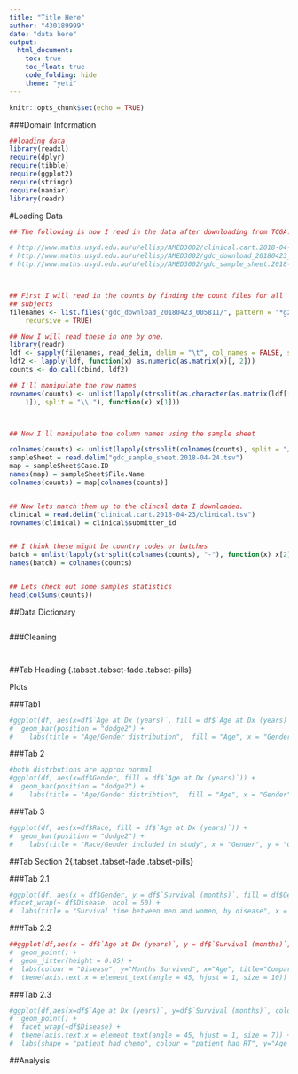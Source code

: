 ---
title: "Title Here"
author: "430189999"
date: "data here"
output:
  html_document:
    toc: true
    toc_float: true
    code_folding: hide
    theme: "yeti"
---

```{r setup, include=FALSE}
knitr::opts_chunk$set(echo = TRUE)
```
###Domain Information
```{r load_libraries,results="hide",message=FALSE}
##loading data
library(readxl)
require(dplyr)
require(tibble)
require(ggplot2)
require(stringr)
require(naniar)
library(readr)
```
#Loading Data
```{r}
## The following is how I read in the data after downloading from TCGA.

# http://www.maths.usyd.edu.au/u/ellisp/AMED3002/clinical.cart.2018-04-23.tar.gz
# http://www.maths.usyd.edu.au/u/ellisp/AMED3002/gdc_download_20180423_005811.tar.gz
# http://www.maths.usyd.edu.au/u/ellisp/AMED3002/gdc_sample_sheet.2018-04-24.tsv



## First I will read in the counts by finding the count files for all
## subjects
filenames <- list.files("gdc_download_20180423_005811/", pattern = "*gz", full.names = TRUE, 
    recursive = TRUE)

## Now I will read these in one by one.
library(readr)
ldf <- sapply(filenames, read_delim, delim = "\t", col_names = FALSE, simplify = FALSE)
ldf2 <- lapply(ldf, function(x) as.numeric(as.matrix(x)[, 2]))
counts <- do.call(cbind, ldf2)

## I'll manipulate the row names
rownames(counts) <- unlist(lapply(strsplit(as.character(as.matrix(ldf[[1]])[, 
    1]), split = "\\."), function(x) x[1]))



## Now I'll manipulate the column names using the sample sheet

colnames(counts) <- unlist(lapply(strsplit(colnames(counts), split = "/"), function(x) x[4]))
sampleSheet = read.delim("gdc_sample_sheet.2018-04-24.tsv")
map = sampleSheet$Case.ID
names(map) = sampleSheet$File.Name
colnames(counts) = map[colnames(counts)]


## Now lets match them up to the clincal data I downloaded.
clinical = read.delim("clinical.cart.2018-04-23/clinical.tsv")
rownames(clinical) = clinical$submitter_id


## I think these might be country codes or batches
batch = unlist(lapply(strsplit(colnames(counts), "-"), function(x) x[2]))
names(batch) = colnames(counts)


## Lets check out some samples statistics
head(colSums(counts))
```

##Data Dictionary

```{r}

```

###Cleaning

```{r clean_data,results="hide",message=FALSE,warning=FALSE}

```

```{r,results="hide",message=FALSE}
```

##Tab Heading {.tabset .tabset-fade .tabset-pills}

Plots

###Tab1

```{r exploration_plotting}
#ggplot(df, aes(x=df$`Age at Dx (years)`, fill = df$`Age at Dx (years)`)) +
#  geom_bar(position = "dodge2") +
#    labs(title = "Age/Gender distribution",  fill = "Age", x = "Gender", y = "Count")
```

###Tab 2

```{r}
#both distrbutions are approx normal
#ggplot(df, aes(x=df$Gender, fill = df$`Age at Dx (years)`)) +
#  geom_bar(position = "dodge2") +
#    labs(title = "Age/Gender distribtion",  fill = "Age", x = "Gender", y = "Count")
```

###Tab 3


```{r}
#ggplot(df, aes(x=df$Race, fill = df$`Age at Dx (years)`)) +
#  geom_bar(position = "dodge2") +
#    labs(title = "Race/Gender included in study", x = "Gender", y = "Count", fill = "Age")
```

##Tab Section 2{.tabset .tabset-fade .tabset-pills}

###Tab 2.1

```{r}
#ggplot(df, aes(x = df$Gender, y = df$`Survival (months)`, fill = df$Gender)) + geom_boxplot() +
#facet_wrap(~ df$Disease, ncol = 50) +
#  labs(title = "Survival time between men and women, by disease", x = "Gender", y = "Survival Time")
```

###Tab 2.2

```{r}
##ggplot(df,aes(x = df$`Age at Dx (years)`, y = df$`Survival (months)`, colour = df$Disease)) +
#  geom_point() +
#  geom_jitter(height = 0.05) +
#  labs(colour = "Disease", y="Months Survived", x="Age", title="Comparing Age and Survival by Disease type") +
#  theme(axis.text.x = element_text(angle = 45, hjust = 1, size = 10))
```


###Tab 2.3

```{r}
#ggplot(df,aes(x=df$`Age at Dx (years)`, y=df$`Survival (months)`, colour = df$`OnStudy Therapy Radiation Type`, #shape = df$`OnStudy Therapy Chemo Agent Name`)) +
#  geom_point() +
#  facet_wrap(~df$Disease) +
#  theme(axis.text.x = element_text(angle = 45, hjust = 1, size = 7)) +
#  labs(shape = "patient had chemo", colour = "patient had RT", y="Age at diagnosis",x="Months survived" ,title = "Comparing age and survival time by treatment type, between diseases")
```

##Analysis

```{r analysis}

```

```{r}
```

```{r}

```




